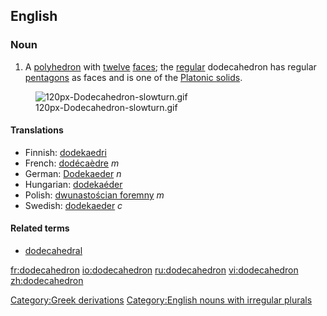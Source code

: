 {{wikipedia}}
==English==
===Noun===
{{en-noun| dodecahedr|a | pl2=dodecahedrons}}

#{{geometry}} A [[polyhedron]] with [[twelve]] [[face]]s; the [[regular]] dodecahedron has regular [[pentagon]]s as faces and is one of the [[Platonic solid]]s.

[[Image:120px-Dodecahedron-slowturn.gif]]

====Translations====
*Finnish: [[dodekaedri]]
*French: [[dodécaèdre]] ''m''
*German: [[Dodekaeder]] ''n''
*Hungarian: [[dodekaéder]]
*Polish: [[dwunastościan foremny]] ''m''
*Swedish: [[dodekaeder]] ''c''

====Related terms====
*[[dodecahedral]]

[[Category:Greek derivations]]
[[Category:English nouns with irregular plurals]]

[[fr:dodecahedron]]
[[io:dodecahedron]]
[[ru:dodecahedron]]
[[vi:dodecahedron]]
[[zh:dodecahedron]]